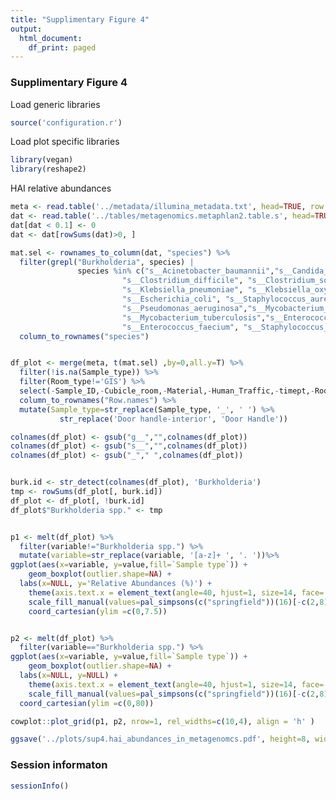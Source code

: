 ```yaml
---
title: "Supplimentary Figure 4"
output:
  html_document:
    df_print: paged
---
```


### Supplimentary Figure 4

Load generic libraries
```r
source('configuration.r')
```

Load plot specific libraries
```r
library(vegan)
library(reshape2)
```

HAI relative abundances

```r
meta <- read.table('../metadata/illumina_metadata.txt', head=TRUE, row.names = 2)
dat <- read.table('../tables/metagenomics.metaphlan2.table.s', head=TRUE, row.names=1)
dat[dat < 0.1] <- 0
dat <- dat[rowSums(dat)>0, ]

mat.sel <- rownames_to_column(dat, "species") %>% 
  filter(grepl("Burkholderia", species) | 
               species %in% c("s__Acinetobacter_baumannii","s__Candida_albicans",
                         "s__Clostridium_difficile", "s__Clostridium_sordellii", 
                         "s__Klebsiella_pneumoniae", "s__Klebsiella_oxytoca",
                         "s__Escherichia_coli", "s__Staphylococcus_aureus",
                         "s__Pseudomonas_aeruginosa","s__Mycobacterium_abscessus",
                         "s__Mycobacterium_tuberculosis","s__Enterococcus_faecalis",
                         "s__Enterococcus_faecium", "s__Staphylococcus_epidermidis")) %>% 
  column_to_rownames("species")


df_plot <- merge(meta, t(mat.sel) ,by=0,all.y=T) %>% 
  filter(!is.na(Sample_type)) %>% 
  filter(Room_type!='GIS') %>% 
  select(-Sample_ID,-Cubicle_room,-Material,-Human_Traffic,-timept,-Room_type,-bed_number, -Library) %>% 
  column_to_rownames("Row.names") %>% 
  mutate(Sample_type=str_replace(Sample_type, '_', ' ') %>% 
           str_replace('Door handle-interior', 'Door Handle'))

colnames(df_plot) <- gsub("g__","",colnames(df_plot))
colnames(df_plot) <- gsub("s__","",colnames(df_plot))
colnames(df_plot) <- gsub("_"," ",colnames(df_plot))


burk.id <- str_detect(colnames(df_plot), 'Burkholderia')
tmp <- rowSums(df_plot[, burk.id])
df_plot <- df_plot[, !burk.id]
df_plot$"Burkholderia spp." <- tmp 


p1 <- melt(df_plot) %>% 
  filter(variable!="Burkholderia spp.") %>% 
  mutate(variable=str_replace(variable, '[a-z]+ ', '. '))%>% 
ggplot(aes(x=variable, y=value,fill=`Sample type`)) +
	geom_boxplot(outlier.shape=NA) +
  labs(x=NULL, y='Relative Abundances (%)') +
	theme(axis.text.x = element_text(angle=40, hjust=1, size=14, face='bold.italic')) +
	scale_fill_manual(values=pal_simpsons(c("springfield"))(16)[-c(2,8)], guide=F) +
	coord_cartesian(ylim =c(0,7.5))


p2 <- melt(df_plot) %>% 
  filter(variable=="Burkholderia spp.") %>% 
ggplot(aes(x=variable, y=value,fill=`Sample type`)) +
	geom_boxplot(outlier.shape=NA) +
  labs(x=NULL, y=NULL) +
	theme(axis.text.x = element_text(angle=40, hjust=1, size=14, face='bold.italic')) +
	scale_fill_manual(values=pal_simpsons(c("springfield"))(16)[-c(2,8)]) +
  coord_cartesian(ylim =c(0,80))

cowplot::plot_grid(p1, p2, nrow=1, rel_widths=c(10,4), align = 'h' )

ggsave('../plots/sup4.hai_abundances_in_metagenomcs.pdf', height=8, width = 18)
```


### Session informaton
```r
sessionInfo()
```